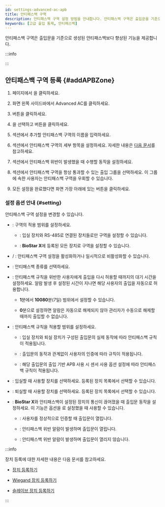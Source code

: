 ```yaml
---
id: settings-advanced-ac-apb
title: 안티패스백 구역
description: 안티패스백 구역 설정 방법을 안내합니다. 안티패스백 구역은 출입문을 기준으로 생성된 안티패스백보다 향상된 기능을 제공합니다. 
keywords: [고급 출입 통제, 안티패스백]
---
```


안티패스백 구역은 출입문을 기준으로 생성된 안티패스백보다 향상된 기능을 제공합니다. 

:::info

<Glossary termid='apb' />

:::

## 안티패스백 구역 등록 {#addAPBZone}

1. <Cmd sid='shell.header.launcher' /> 페이지에서 <Cmd sid='shell.header.setting' />을 클릭하세요.

1. 화면 왼쪽 사이드바에서 <Cmd>Advanced AC</Cmd>를 클릭하세요.

1. <Cmd sid='button.func.addZone' product='2' /> 버튼을 클릭하세요.

1. <Cmd sid='zone.antiPassback' product='2' />을 선택하고 <Cmd sid='button.apply' product='2' /> 버튼을 클릭하세요.

1. <Cmd sid='common.info' product='2' /> 섹션에서 추가할 안티패스백 구역의 이름을 입력하세요.

1. <Cmd sid='common.setting' product='2' /> 섹션에서 안티패스백 구역의 세부 항목을 설정하세요. 자세한 내용은 [다음 문서](#setting)를 참고하세요.

1. <Cmd sid='common.alarm' product='2' /> 섹션에서 안티패스백 위반이 발생했을 때 수행할 동작을 설정하세요.

1. <Cmd sid='zone.apb.bypass' product='2' /> 섹션에서 안티패스백 구역을 항상 통과할 수 있는 출입 그룹을 선택하세요. 이 그룹에 속한 사용자는 안티패스백 구역을 우회할 수 있습니다.

1. 모든 설정을 완료했다면 화면 가장 아래에 있는 <Cmd sid='button.apply' product='2' /> 버튼을 클릭하세요.


### 설정 옵션 안내 {#setting}

안티패스백 구역 설정을 변경할 수 있습니다.

* <Cmd sid='zone.globalZone' product='2' />: 구역의 적용 범위를 설정하세요.

  * <Cmd sid='zone.globalZone.local' product='2' />: 입실 장치와 RS-485로 연결된 장치들로만 구역을 설정할 수 있습니다.

  * <Cmd sid='zone.globalZone.global' product='2' />: **BioStar X**에 등록된 모든 장치로 구역을 설정할 수 있습니다.

* <Cmd sid='zone.pause.activated' product='2' /> / <Cmd sid='zone.pause.deactivate' product='2' />: 안티패스백 구역 설정을 활성화하거나 일시적으로 비활성화할 수 있습니다.

* <Cmd sid='zone.apbType' product='2' />: 안티패스백 종류를 선택하세요.

* <Cmd sid='door.resetTime' product='2' />: 안티패스백 규칙을 위반한 사용자에게 출입을 다시 허용할 때까지의 대기 시간을 설정하세요. 알람 발생 후 설정된 시간이 지나면 해당 사용자의 출입을 자동으로 허용합니다.

  * **1**분에서 **10080**분(7일) 범위에서 설정할 수 있습니다.

  * **0**분으로 설정하면 알람은 자동으로 해제되지 않아 관리자가 수동으로 해제할 때까지 출입할 수 없습니다.

* <Cmd sid='zone.apbUseDoorSensor' product='2' />: 안티패스백 규칙을 적용할 범위를 설정하세요.

  * <Cmd sid='common.on' product='2' />: 입실 장치와 퇴실 장치가 구성된 출입문의 실제 동작에 따라 안티패스백 규칙이 적용됩니다.
  
  * <Cmd sid='common.off' product='2' />: 출입문의 동작과 관계없이 사용자의 인증에 따라 규칙이 적용됩니다. 

  * <Cmd sid='zone.apbUseEachDoorSensorSetting' product='2' />: 해당 출입문의 출입 기반 APB 사용 시 센서 사용 옵션 설정에 따라 안티패스백 규칙이 적용됩니다.

* <Cmd sid='zone.entryDevices' product='2' />: 입실할 때 사용할 장치를 선택하세요. 등록된 장치 목록에서 선택할 수 있습니다.

* <Cmd sid='zone.exitDevices' product='2' />: 퇴실할 때 사용할 장치를 선택하세요. 등록된 장치 목록에서 선택할 수 있습니다.

* <Cmd sid='zone.apbFailAction' product='2' />: **BioStar X**와 안티패스백이 설정된 장치의 통신이 끊어졌을 때 출입문 동작을 설정하세요. 이 기능은 <Cmd sid='zone.globalZone' product='2' /> 옵션을 <Cmd sid='zone.globalZone.global' product='2' />로 설정했을 때 사용할 수 있습니다. 

  * <Cmd sid='zone.apbFailAction.noAction' product='2' />: 사용자를 정상적으로 인증할 때 출입문이 열립니다. 
  
  * <Cmd sid='zone.apbFailAction.recordLog' product='2' />: 안티패스백 위반 알람이 발생하며 출입문이 열립니다. 
  
  * <Cmd sid='zone.apbFailAction.doorLocked' product='2' />: 안티패스백 위반 알람이 발생하며 출입문이 열리지 않습니다.

:::info

장치 등록에 대한 자세한 내용은 다음 문서를 참고하세요.

* [장치 등록하기](settings-adding-devices)

* [Wiegand 장치 등록하기](settings-adding-wiegand)

* [슬레이브 장치 등록하기](settings-adding-slave-device)

:::